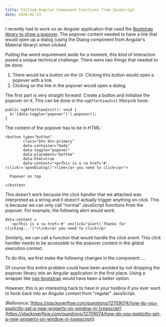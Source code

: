```yaml
---
title: Calling Angular Component Functions from JavaScript
date: 2020-02-23
---
```


I recently had to work on an Angular application that used the [Bootstrap library to show a popover](https://getbootstrap.com/docs/4.3/components/popovers/). The popover content needed to have a link that would open up a dialog (using the Dialog component from Angular’s Material library) when clicked.

Putting the weird requirement aside for a moment, this kind of interaction posed a unique technical challenge. There were two things that needed to be done:

1. There would be a button on the UI. Clicking this button would open a popover with a link.
2. Clicking on the link in the popover would open a dialog.

The first part is very straight forward. Create a button and initialise the popover on it. This can be done in the `ngAfterViewInit` lifecycle hook:

```
public ngAfterViewInit(): void {
  $('[data-toggle="popover"]').popover();
}
```

The content of the popover has to be in HTML:

```
<button type="button"
        class="btn btn-primary"
        data-container="body"
        data-toggle="popover"
        data-placement="bottom"
        data-html=true
        data-content="<p>This is a <a href='#' (click)='openDialog()'>link</a> you need to click</p>">

  Popover on top

</button>
```

This doesn't work because the click handler that we attached was interpreted as a string and it doesn’t actually trigger anything on click. This is because we can only call “normal” JavaScript functions from the popover. For example, the following alert would work:

```
data-content =
  `<p>This is a <a href='#' onclick="alert('Thanks for clicking...')">link</a> you need to click</p>`
```

Similarly, we can call a function that would handle the click event. This click handler needs to be accessible to the popover content in the global execution context.


To do this, we first make the following changes in the component:....



Of course this entire problem could have been avoided by not dropping the popover library into an Angular application in the first place. Using a wrapper like [ngx-bootstrap](https://www.npmjs.com/package/ngx-bootstrap) would have been a better option.

However, this is an interesting hack to have in your toolbox if you ever want to hook back into an Angular context from “regular” JavaScript.

(Reference: [https://stackoverflow.com/questions/12709074/how-do-you-explicitly-set-a-new-property-on-window-in-typescript](https://stackoverflow.com/questions/12709074/how-do-you-explicitly-set-a-new-property-on-window-in-typescript))